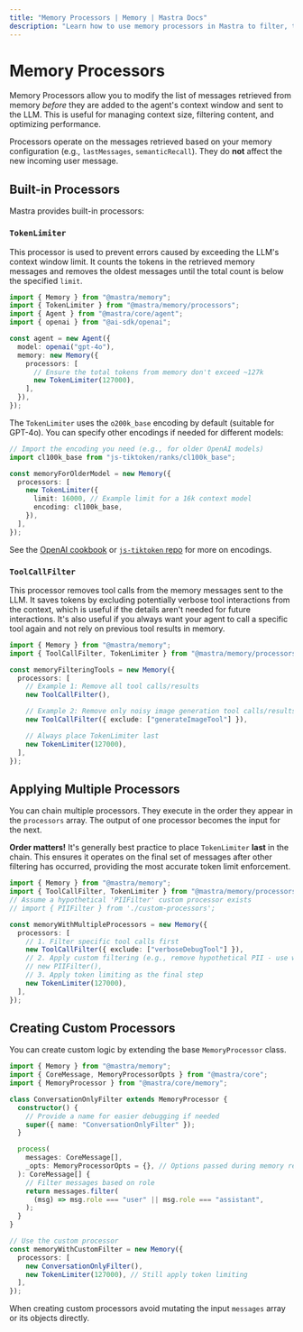 ```yaml
---
title: "Memory Processors | Memory | Mastra Docs"
description: "Learn how to use memory processors in Mastra to filter, trim, and transform messages before they're sent to the language model to manage context window limits."
---
```


# Memory Processors

Memory Processors allow you to modify the list of messages retrieved from memory _before_ they are added to the agent's context window and sent to the LLM. This is useful for managing context size, filtering content, and optimizing performance.

Processors operate on the messages retrieved based on your memory configuration (e.g., `lastMessages`, `semanticRecall`). They do **not** affect the new incoming user message.

## Built-in Processors

Mastra provides built-in processors:

### `TokenLimiter`

This processor is used to prevent errors caused by exceeding the LLM's context window limit. It counts the tokens in the retrieved memory messages and removes the oldest messages until the total count is below the specified `limit`.

```typescript copy showLineNumbers {9-12}
import { Memory } from "@mastra/memory";
import { TokenLimiter } from "@mastra/memory/processors";
import { Agent } from "@mastra/core/agent";
import { openai } from "@ai-sdk/openai";

const agent = new Agent({
  model: openai("gpt-4o"),
  memory: new Memory({
    processors: [
      // Ensure the total tokens from memory don't exceed ~127k
      new TokenLimiter(127000),
    ],
  }),
});
```

The `TokenLimiter` uses the `o200k_base` encoding by default (suitable for GPT-4o). You can specify other encodings if needed for different models:

```typescript copy showLineNumbers {6-9}
// Import the encoding you need (e.g., for older OpenAI models)
import cl100k_base from "js-tiktoken/ranks/cl100k_base";

const memoryForOlderModel = new Memory({
  processors: [
    new TokenLimiter({
      limit: 16000, // Example limit for a 16k context model
      encoding: cl100k_base,
    }),
  ],
});
```

See the [OpenAI cookbook](https://cookbook.openai.com/examples/how_to_count_tokens_with_tiktoken#encodings) or [`js-tiktoken` repo](https://github.com/dqbd/tiktoken) for more on encodings.

### `ToolCallFilter`

This processor removes tool calls from the memory messages sent to the LLM. It saves tokens by excluding potentially verbose tool interactions from the context, which is useful if the details aren't needed for future interactions. It's also useful if you always want your agent to call a specific tool again and not rely on previous tool results in memory.

```typescript copy showLineNumbers {5-14}
import { Memory } from "@mastra/memory";
import { ToolCallFilter, TokenLimiter } from "@mastra/memory/processors";

const memoryFilteringTools = new Memory({
  processors: [
    // Example 1: Remove all tool calls/results
    new ToolCallFilter(),

    // Example 2: Remove only noisy image generation tool calls/results
    new ToolCallFilter({ exclude: ["generateImageTool"] }),

    // Always place TokenLimiter last
    new TokenLimiter(127000),
  ],
});
```

## Applying Multiple Processors

You can chain multiple processors. They execute in the order they appear in the `processors` array. The output of one processor becomes the input for the next.

**Order matters!** It's generally best practice to place `TokenLimiter` **last** in the chain. This ensures it operates on the final set of messages after other filtering has occurred, providing the most accurate token limit enforcement.

```typescript copy showLineNumbers {7-14}
import { Memory } from "@mastra/memory";
import { ToolCallFilter, TokenLimiter } from "@mastra/memory/processors";
// Assume a hypothetical 'PIIFilter' custom processor exists
// import { PIIFilter } from './custom-processors';

const memoryWithMultipleProcessors = new Memory({
  processors: [
    // 1. Filter specific tool calls first
    new ToolCallFilter({ exclude: ["verboseDebugTool"] }),
    // 2. Apply custom filtering (e.g., remove hypothetical PII - use with caution)
    // new PIIFilter(),
    // 3. Apply token limiting as the final step
    new TokenLimiter(127000),
  ],
});
```

## Creating Custom Processors

You can create custom logic by extending the base `MemoryProcessor` class.

```typescript copy showLineNumbers {5-20,24-27}
import { Memory } from "@mastra/memory";
import { CoreMessage, MemoryProcessorOpts } from "@mastra/core";
import { MemoryProcessor } from "@mastra/core/memory";

class ConversationOnlyFilter extends MemoryProcessor {
  constructor() {
    // Provide a name for easier debugging if needed
    super({ name: "ConversationOnlyFilter" });
  }

  process(
    messages: CoreMessage[],
    _opts: MemoryProcessorOpts = {}, // Options passed during memory retrieval, rarely needed here
  ): CoreMessage[] {
    // Filter messages based on role
    return messages.filter(
      (msg) => msg.role === "user" || msg.role === "assistant",
    );
  }
}

// Use the custom processor
const memoryWithCustomFilter = new Memory({
  processors: [
    new ConversationOnlyFilter(),
    new TokenLimiter(127000), // Still apply token limiting
  ],
});
```

When creating custom processors avoid mutating the input `messages` array or its objects directly.
